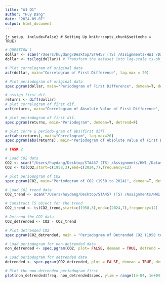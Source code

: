 ```yaml
---
title: "A1 Q1"
author: "Huy Dang"
date: "2024-09-07"
output: html_document
---
```

```{r setup, include=False} # Setting Up
knitr::opts_chunk$set(echo = TRUE)
```
```r
# QUESTION 1
dollar <- scan("/Users/huydang/Desktop/STA457 (TS) /Assignments/HW1 /Dataset/Q1/dollar.txt") # Asssign dataset to variable dollar
dollar <- ts(log(dollar)) # Transform the dataset into log-scale ts-object
```

```r
# Plot correlogram of original data
acf(dollar, main="Correlogram of First Difference", lag.max = 20) 

# Plot periodogram of original data
spec.pgram(dollar, main="Periodogram of First Difference", demean=T, detrend=F) 
```

```r
# assign first dif.
returns <- diff(dollar)
# plot correlogram of first dif.
acf(returns, main="Correlogram of Absolute Value of First Difference", lag.max = 20)

# plot periodogram of first dif.
spec.pgram(returns, main="Periodogram", demean=T, detrend=F)
```

```r
# plot corre & periodo-gram of abs(first dif)
acf(abs(returns), main="Correlogram", lag.max=20)
spec.pgram(abs(returns), main="Periodogram of Absolute Value of First Difference", demean=T, detrend=F)
```

```r
# TASK 2

# Load CO2 data
CO2 <- scan("/Users/huydang/Desktop/STA457 (TS) /Assignments/HW1 /Dataset/Q2/CO2.txt")
CO2 <- ts(CO2,start=c(1958,3),end=c(2024,7),frequency=12)

# plot periodogram of CO2
spec.pgram(CO2, main="Periodogram of CO2 (1958 to 2024)", demean=T, detrend=F)
```

```r
# Load CO2 trend data
CO2_trend <- scan("/Users/huydang/Desktop/STA457 (TS) /Assignments/HW1 /Dataset/Q2/CO2-trend.txt")

# Construct TS object for the trend 
CO2_trend <- ts(CO2_trend,start=c(1958,3),end=c(2024,7),frequency=12)

# Detrend the CO2 data
CO2_detrended <- CO2 - CO2_trend

# Plot detrended CO2 
spec.pgram(CO2_detrended, main = "Periodogram of Detrended CO2 (1958 to 2024)",  demean = TRUE, detrend = FALSE)

```


```r
# Load periodogram for non-detrended data
non_detrended <- spec.pgram(CO2, plot= FALSE, demean = TRUE, detrend = FALSE)

# Load periodogram for detrended data
detrended <- spec.pgram(CO2_detrended, plot = FALSE, demean = TRUE, detrend = FALSE)

# Plot the non-detrended periodogram first
plot(non_detrended$freq, non_detrended$spec, ylim = range(1e-04, 1e+04), type="l")
     

```













